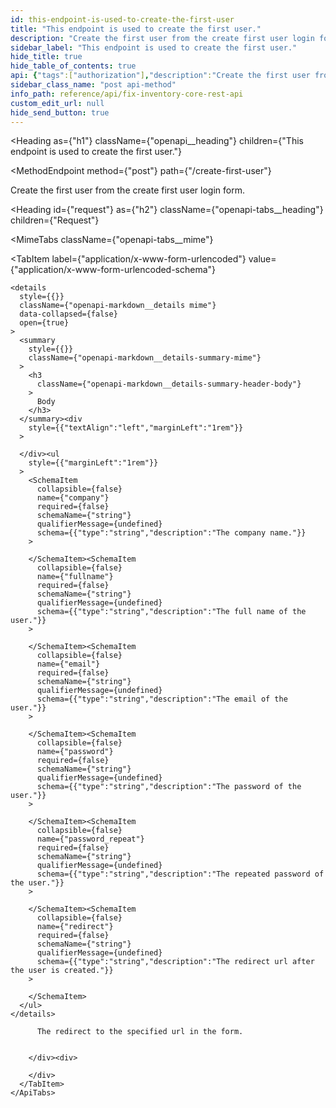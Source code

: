 ```yaml
---
id: this-endpoint-is-used-to-create-the-first-user
title: "This endpoint is used to create the first user."
description: "Create the first user from the create first user login form."
sidebar_label: "This endpoint is used to create the first user."
hide_title: true
hide_table_of_contents: true
api: {"tags":["authorization"],"description":"Create the first user from the create first user login form.","requestBody":{"content":{"application/x-www-form-urlencoded":{"schema":{"type":"object","properties":{"company":{"type":"string","description":"The company name."},"fullname":{"type":"string","description":"The full name of the user."},"email":{"type":"string","description":"The email of the user."},"password":{"type":"string","description":"The password of the user."},"password_repeat":{"type":"string","description":"The repeated password of the user."},"redirect":{"type":"string","description":"The redirect url after the user is created."}}}}}},"responses":{"303":{"description":"The redirect to the specified url in the form."}},"method":"post","path":"/create-first-user","servers":[{"url":"https://{host}:{port}","variables":{"host":{"default":"localhost"},"port":{"default":"8900"}}}],"info":{"title":"Fix Inventory Core REST API","version":"V1"},"postman":{"name":"This endpoint is used to create the first user.","description":{"content":"Create the first user from the create first user login form.","type":"text/plain"},"url":{"path":["create-first-user"],"host":["{{baseUrl}}"],"query":[],"variable":[]},"header":[{"key":"Content-Type","value":"application/x-www-form-urlencoded"}],"method":"POST","body":{"mode":"urlencoded","urlencoded":[]}}}
sidebar_class_name: "post api-method"
info_path: reference/api/fix-inventory-core-rest-api
custom_edit_url: null
hide_send_button: true
---
```



<Heading
  as={"h1"}
  className={"openapi__heading"}
  children={"This endpoint is used to create the first user."}
>
</Heading>

<MethodEndpoint
  method={"post"}
  path={"/create-first-user"}
>
  
</MethodEndpoint>

Create the first user from the create first user login form.

<Heading
  id={"request"}
  as={"h2"}
  className={"openapi-tabs__heading"}
  children={"Request"}
>
</Heading>

<MimeTabs
  className={"openapi-tabs__mime"}
>
  <TabItem
    label={"application/x-www-form-urlencoded"}
    value={"application/x-www-form-urlencoded-schema"}
  >
    <details
      style={{}}
      className={"openapi-markdown__details mime"}
      data-collapsed={false}
      open={true}
    >
      <summary
        style={{}}
        className={"openapi-markdown__details-summary-mime"}
      >
        <h3
          className={"openapi-markdown__details-summary-header-body"}
        >
          Body
        </h3>
      </summary><div
        style={{"textAlign":"left","marginLeft":"1rem"}}
      >
        
      </div><ul
        style={{"marginLeft":"1rem"}}
      >
        <SchemaItem
          collapsible={false}
          name={"company"}
          required={false}
          schemaName={"string"}
          qualifierMessage={undefined}
          schema={{"type":"string","description":"The company name."}}
        >
          
        </SchemaItem><SchemaItem
          collapsible={false}
          name={"fullname"}
          required={false}
          schemaName={"string"}
          qualifierMessage={undefined}
          schema={{"type":"string","description":"The full name of the user."}}
        >
          
        </SchemaItem><SchemaItem
          collapsible={false}
          name={"email"}
          required={false}
          schemaName={"string"}
          qualifierMessage={undefined}
          schema={{"type":"string","description":"The email of the user."}}
        >
          
        </SchemaItem><SchemaItem
          collapsible={false}
          name={"password"}
          required={false}
          schemaName={"string"}
          qualifierMessage={undefined}
          schema={{"type":"string","description":"The password of the user."}}
        >
          
        </SchemaItem><SchemaItem
          collapsible={false}
          name={"password_repeat"}
          required={false}
          schemaName={"string"}
          qualifierMessage={undefined}
          schema={{"type":"string","description":"The repeated password of the user."}}
        >
          
        </SchemaItem><SchemaItem
          collapsible={false}
          name={"redirect"}
          required={false}
          schemaName={"string"}
          qualifierMessage={undefined}
          schema={{"type":"string","description":"The redirect url after the user is created."}}
        >
          
        </SchemaItem>
      </ul>
    </details>
  </TabItem>
</MimeTabs><div>
  <div>
    <ApiTabs
      label={undefined}
      id={undefined}
    >
      <TabItem
        label={"303"}
        value={"303"}
      >
        <div>
          
          
          The redirect to the specified url in the form.
          
          
        </div><div>
          
        </div>
      </TabItem>
    </ApiTabs>
  </div>
</div>
